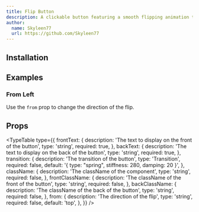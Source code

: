```yaml
---
title: Flip Button
description: A clickable button featuring a smooth flipping animation triggered on hover.
author:
  name: Skyleen77
  url: https://github.com/Skyleen77
---
```


<ComponentPreview name="flip-button-demo" />

## Installation

<ComponentInstallation name="flip-button" />

## Examples

### From Left

Use the `from` prop to change the direction of the flip.

<ComponentPreview name="flip-button-from-demo" />

## Props

<TypeTable
  type={{
    frontText: {
      description: 'The text to display on the front of the button',
      type: 'string',
      required: true,
    },
    backText: {
      description: 'The text to display on the back of the button',
      type: 'string',
      required: true,
    },
    transition: {
      description: 'The transition of the button',
      type: 'Transition',
      required: false,
      default: '{ type: "spring", stiffness: 280, damping: 20 }',
    },
    className: {
      description: 'The className of the component',
      type: 'string',
      required: false,
    },
    frontClassName: {
      description: 'The className of the front of the button',
      type: 'string',
      required: false,
    },
    backClassName: {
      description: 'The className of the back of the button',
      type: 'string',
      required: false,
    },
    from: {
      description: 'The direction of the flip',
      type: 'string',
      required: false,
      default: 'top',
    },
  }}
/>

